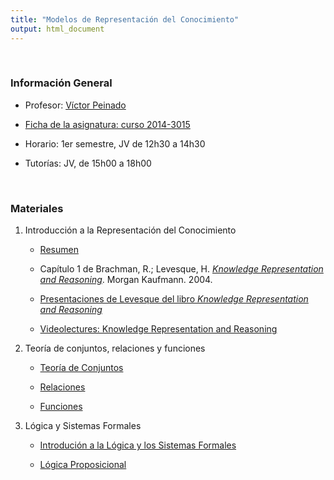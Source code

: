 ```yaml
---
title: "Modelos de Representación del Conocimiento"
output: html_document
---
```


<br/>


### Información General

- Profesor: [Víctor Peinado](mailto:v.peinado@filol.ucm.es)

- [Ficha de la asignatura: curso 2014-3015](ficha-RepresentacionConocimiento.pdf)

- Horario: 1er semestre, JV de 12h30 a 14h30

- Tutorías: JV, de 15h00 a 18h00

<br/>


### Materiales

1. Introducción a la Representación del Conocimiento

    - [Resumen](IntroRC.pdf)

    - Capítulo 1 de Brachman, R.; Levesque, H. [*Knowledge Representation and Reasoning*](http://rair.cogsci.rpi.edu/pai/library/brachmanbook7-17-03.pdf). Morgan Kaufmann. 2004.

    - [Presentaciones de Levesque del libro *Knowledge Representation and Reasoning*](http://www.cs.toronto.edu/~hector/PublicKRSlides.pdf)

    - [Videolectures: Knowledge Representation and Reasoning](http://videolectures.net/ssll09_pagnucco_krr/)


2. Teoría de conjuntos, relaciones y funciones

    - [Teoría de Conjuntos](Conjuntos.pdf)
    
    - [Relaciones](Relaciones.pdf)

    - [Funciones](Funciones.pdf)


3. Lógica y Sistemas Formales

    - [Introdución a la Lógica y los Sistemas Formales](IntroLogica.pdf)

    - [Lógica Proposicional](LogicaProposicional.pdf)
